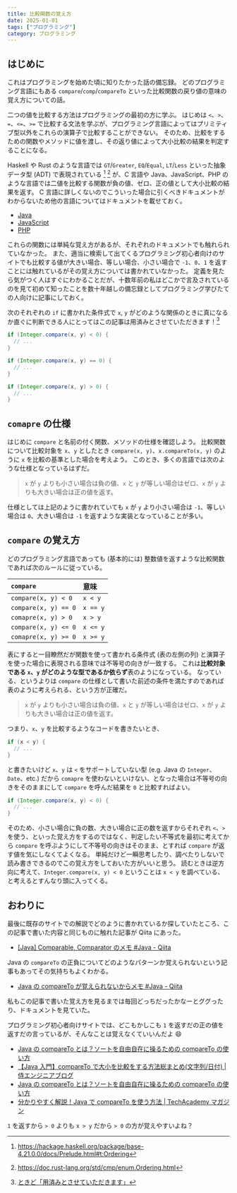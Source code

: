 ```yaml
---
title: 比較関数の覚え方
date: 2025-01-01
tags: ["プログラミング"]
category: プログラミング
---
```


## はじめに

これはプログラミングを始めた頃に知りたかった話の備忘録。
どのプログラミング言語にもある `compare`/`comp`/`compareTo` といった比較関数の戻り値の意味の覚え方についての話。

二つの値を比較する方法はプログラミングの最初の方に学ぶ。
はじめは `<`、`>`、`=`、`<=`、`>=` で比較する文法を学ぶが、プログラミング言語によってはプリミティブ型以外をこれらの演算子で比較することができない。
そのため、比較をするための関数やメソッドに値を渡し、その返り値によって大小比較の結果を判定することになる。

Haskell や Rust のような言語では `GT`/`Greater`, `EQ`/`Equal`, `LT`/`Less` といった抽象データ型 (ADT) で表現されている [^Haskell] [^Rust] が、C 言語や Java、JavaScript、PHP のような言語では二値を比較する関数が負の値、ゼロ、正の値として大小比較の結果を返す。
C 言語に詳しくないのでこういった場合に引くべきドキュメントがわからないため他の言語についてはドキュメントを載せておく。

[^Haskell]: https://hackage.haskell.org/package/base-4.21.0.0/docs/Prelude.html#t:Ordering
[^Rust]: https://doc.rust-lang.org/std/cmp/enum.Ordering.html

- [Java](<https://docs.oracle.com/javase/jp/17/docs/api/java.base/java/util/Comparator.html#compare(T,T)>)
- [JavaScript](https://developer.mozilla.org/ja/docs/Web/JavaScript/Reference/Global_Objects/Intl/Collator/compare)
- [PHP](https://www.php.net/manual/ja/collator.compare.php)

これらの関数には単純な覚え方があるが、それぞれのドキュメントでも触れられていなかった。
また、適当に検索して出てくるプログラミング初心者向けのサイトでも比較する値が大きい場合、等しい場合、小さい場合で `-1`、`0`、`1` を返すことには触れているがその覚え方については書かれていなかった。
定義を見たら気がつく人はすぐにわかることだが、十数年前の私はどこかで言及されているのを見て初めて知ったことを数十年越しの備忘録としてプログラミング学びたての人向けに記事にしておく。

次のそれぞれの `if` に書かれた条件式で `x`, `y` がどのような関係のときに真になるか直ぐに判断できる人にとってはこの記事は用済みとさせていただきます！[^用済みとさせていただきます]

[^用済みとさせていただきます]: [ときど「用済みとさせていただきます」](https://www.twitch.tv/yaritaiji/clip/CuteCallousBillLeeroyJenkins-0gxu7omWcGJb6jqR)

```java
if (Integer.compare(x, y) < 0) {
  // ...
}

if (Integer.compare(x, y) == 0) {
  // ...
}

if (Integer.compare(x, y) > 0) {
  // ...
}
```

## `comapre` の仕様

はじめに `compare` と名前の付く関数、メソッドの仕様を確認しよう。
比較関数について比較対象を `x`、`y` としたとき `compare(x, y)`、`x.compareTo(x, y)` のように `x` を比較の基準とした場合を考えよう。
このとき、多くの言語では次のような仕様となっているはずだ。

> `x` が `y` よりも小さい場合は負の値、`x` と `y` が等しい場合はゼロ、`x` が `y` よりも大きい場合は正の値を返す。

仕様としては上記のように書かれていても `x` が `y` より小さい場合は `-1`、等しい場合は `0`、大きい場合は `-1` を返すような実装となっていることが多い。

## `compare` の覚え方

どのプログラミング言語であっても (基本的には) 整数値を返すような比較関数であれば次のルールに従っている。

| `compare`            | 意味     |
| :------------------- | :------- |
| `compare(x, y) < 0`  | `x < y`  |
| `compare(x, y) == 0` | `x == y` |
| `comapre(x, y) > 0`  | `x > y`  |
| `compare(x, y) <= 0` | `x <= y` |
| `comapre(x, y) >= 0` | `x >= y` |

表にすると一目瞭然だが関数を使って書かれる条件式 (表の左側の列) と演算子を使った場合に表現される意味では不等号の向きが一致する。
これは**比較対象である `x`、`y` がどのような型であるか依らず**表のようになっている。
なっている、というよりは `compare` の仕様として書いた前述の条件を満たすのであれば表のように考えられる、という方が正確だ。

> `x` が `y` よりも小さい場合は負の値、`x` と `y` が等しい場合はゼロ、`x` が `y` よりも大きい場合は正の値を返す。

つまり、`x`、`y` を比較するようなコードを書きたいとき、

```java
if (x < y) {
  // ...
}
```

と書きたいけど `x`、`y` は `<` をサポートしていない型 (e.g. Java の `Integer`、`Date`、etc.) だから `comapre` を使わないといけない、となった場合は不等号の向きをそのままにして `compare` を呼んだ結果を `0` と比較すればよい。

```java
if (Integer.compare(x, y) < 0) {
  // ...
}
```

そのため、小さい場合に負の数、大きい場合に正の数を返すからそれぞれ `<`、`>` を使う、といった覚え方をするのではなく、判定したい不等式を最初に考えてから `compare` を呼ぶようにして不等号の向きはそのまま、とすれば `compare` が返す値を気にしなくてよくなる。
単純だけど一瞬思考したり、調べたりしないで読み書きできるのでこの覚え方をしておいた方がいいと思う。
読むときは逆方向に考えて、`Integer.compare(x, y) < 0` ということは `x < y` を調べている、と考えるとすんなり頭に入ってくる。

## おわりに

最後に既存のサイトでの解説でどのように書かれているか探していたところ、この記事で書いた内容と同じものに触れた記事が Qiita にあった。

- [[Java] Comparable, Comparator のメモ #Java - Qiita](https://qiita.com/yoshi389111/items/4211a5ea7040ec1c2f60)

Java の `compareTo` の正負についてどのようなパターンか覚えられないという記事もあってその気持ちもよくわかる。

- [Java の compareTo が覚えられないからメモ #Java - Qiita](https://qiita.com/simodake/items/eae8fd7f59f4a82a5dbb)

私もこの記事で書いた覚え方を見るまでは毎回どっちだったかなーとググったり、ドキュメントを見ていた。

プログラミング初心者向けサイトでは、どこもかしこも `1` を返すだの正の値を返すだの言っているが、そんなことは覚えなくていいんだよ :smile:

- [Java の compareTo とは？ソートを自由自在に操るための compareTo の使い方](https://www.bold.ne.jp/engineer-club/java-compareto)
- [【Java 入門】compareTo で大小を比較をする方法総まとめ(文字列/日付) | 侍エンジニアブログ](https://www.sejuku.net/blog/24996)
- [Java の compareTo とは？ソートを自由自在に操るための compareTo の使い方](https://www.bold.ne.jp/engineer-club/java-compareto)
- [分かりやすく解説！Java で compareTo を使う方法 | TechAcademy マガジン](https://magazine.techacademy.jp/magazine/15328)

`1` を返すから `> 0` よりも `x > y` だから `> 0` の方が覚えやすいよね？
